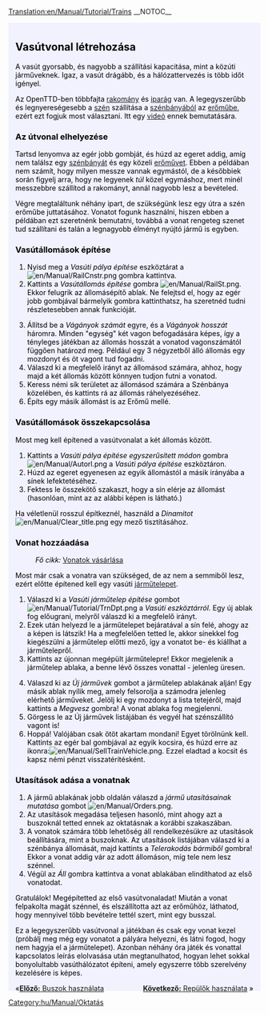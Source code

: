 [[Translation:en/Manual/Tutorial/Trains]]
__NOTOC__
{{en/Tabs|5|3
|hu/Manual/Tutorial/Main Page|1. Játék kezdete<!--
-->|hu/Manual/Tutorial/Buszok|2. Buszok<!--
-->|hu/Manual/Tutorial/Vonatok|3. Vonatok<!--
-->|hu/Manual/Tutorial/Repülők|4. Repülők<!--
-->|hu/Manual/Tutorial/Következtetések|5. Következtetések}}
<div style="padding:.5em 1em 1em 1em; border-top:none; background-color:#f1f2fe; color:#000;">
{{hu/Manual/Tutorial/Oktatás}}
==Vasútvonal létrehozása==
A vasút gyorsabb, és nagyobb a szállítási kapacitása, mint a közúti járműveknek. Igaz, a vasút drágább, és a hálózattervezés is több időt igényel.

Az OpenTTD-ben többfajta [[hu/Manual/Rakomány|rakomány]] és [[hu/Iparok|iparág]] van. A legegyszerűbb és legnyereségesebb a [[hu/Manual/Base Set/Cargos/Szén|szén]] szállítása a [[hu/Manual/Base Set/Industries/Szénbánya|szénbányából]] az [[hu/Manual/Base Set/Industries/Erőmű|erőműbe]], ezért ezt fogjuk most választani. Itt egy [http://www.cs.helsinki.fi/u/ihonkone/ottd_tut.ogg videó] ennek bemutatására.

===Az útvonal elhelyezése===
Tartsd lenyomva az egér jobb gombját, és húzd az egeret addig, amíg nem találsz egy [[hu/Manual/Base Set/Industries/Szénbánya|szénbányát]] és egy közeli [[hu/Manual/Base Set/Industries/Erőmű|erőművet]]. Ebben a példában nem számít, hogy milyen messze vannak egymástól, de a későbbiek során figyelj arra, hogy ne legyenek ''túl'' közel egymáshoz, mert minél messzebbre szállítod a rakományt, annál nagyobb lesz a bevételed.
{{en/Phototable|[[File:en/Manual/Tutorial/Tutorial1.png|400px]]|Erőmű egy közeli szénbányával.|none}}

Végre megtaláltunk néhány ipart, de szükségünk lesz egy útra a szén erőműbe juttatásához. Vonatot fogunk használni, hiszen ebben a példában ezt szeretnénk bemutatni, továbbá a vonat rengeteg szenet tud szállítani és talán a legnagyobb élményt nyújtó jármű is egyben.

===Vasútállomások építése===
{{en/Phototable|[[File:hu/Manual/Railroad Construction.png]]|Normál vasút építése eszköztár.|none|6=:}}
#Nyisd meg a ''Vasúti pálya építése'' eszköztárat a [[File:en/Manual/RailCnstr.png]] gombra kattintva.
#Kattints a ''Vasútállomás építése'' gombra [[File:en/Manual/RailSt.png]]. Ekkor felugrik az állomásépítő ablak. Ne felejtsd el, hogy az egér jobb gombjával bármelyik gombra kattinthatsz, ha szeretnéd tudni részletesebben annak funkcióját.
{{en/Phototable|[[File:hu/Manual/Stationgui.png]]|Vasútállomás kiválasztása ablak.|none|6=:}}
<ol start="3">
<li>Állítsd be a ''Vágányok számát'' egyre, és a ''Vágányok hosszát'' háromra. Minden "egység" két vagon befogadására képes, így a tényleges játékban az állomás hosszát a vonatod vagonszámától függően határozd meg. Például egy 3 négyzetből álló állomás egy mozdonyt és öt vagont tud fogadni.
<li>Válaszd ki a megfelelő irányt az állomásod számára, ahhoz, hogy majd a két állomás között könnyen tudjon futni a vonatod.
<li>Keress némi sík területet az állomásod számára a Szénbánya közelében, és kattints rá az állomás ráhelyezéséhez.
<li>Építs egy másik állomást is az Erőmű mellé.
</ol>
{{en/Phototable|[[File:en/Manual/Tutorial/Tutorial2.png|400px]]|Az állomásaid az ipari létesítmények mellet.|none|6=:}}

===Vasútállomások összekapcsolása===
Most meg kell építened a vasútvonalat a két állomás között.

#Kattints a ''Vasúti pálya építése egyszerűsített módon'' gombra [[File:en/Manual/Autorl.png]] a ''Vasúti pálya építése'' eszköztáron.
#Húzd az egeret egyenesen az egyik állomástól a másik irányába a sínek lefektetéséhez.
#Fektess le összekötő szakaszt, hogy a sín elérje az állomást (hasonlóan, mint az az alábbi képen is látható.) 
{{en/Phototable|[[File:en/Manual/Tutorial/Tutorial3.png|400px]]|Összekapcsolt állomások.|none|6=:}}

Ha véletlenül rosszul építkeznél, használd a ''Dinamitot'' [[File:en/Manual/Clear title.png]] egy mező tisztításához.

===Vonat hozzáadása===
:''Fő cikk:'' [[hu/Vonatok vásárlása|Vonatok vásárlása]]
Most már csak a vonatra van szükséged, de az nem a semmiből lesz, ezért előtte építened kell egy vasúti [[hu/Manual/Járműtelepek|járműtelepet]].

#Válaszd ki a ''Vasúti járműtelep építése'' gombot [[File:en/Manual/Tutorial/TrnDpt.png]] a ''Vasúti eszköztárról''. Egy új ablak fog előugrani, melyről válaszd ki a megfelelő irányt.
#Ezek után helyezd le a járműtelepet bejáratával a sín felé, ahogy az a képen is látszik! Ha a megfelelően tetted le, akkor sínekkel fog kiegészülni a járműtelep előtti mező, így a vonatot be- és kiállhat a járműtelepről.
#Kattints az újonnan megépült járműtelepre! Ekkor megjelenik a járműtelep ablaka, a benne lévő összes vonattal - jelenleg üresen.
{{en/Phototable|[[File:hu/Manual/Tutorial/Tutorial4.png|400px]]|A járműtelep ablaka|none|6=:}}
<ol start="4">
<li>Válaszd ki az ''Új járművek'' gombot a járműtelep ablakának alján! Egy másik ablak nyílik meg, amely felsorolja a számodra jelenleg elérhető járműveket. Jelölj ki egy mozdonyt a lista tetejéről, majd kattints a ''Megvesz'' gombra! A vonat ablaka fog megjelenni.
<li>Görgess le az Új járművek listájában és vegyél hat szénszállító vagont is!
<li>Hoppá! Valójában csak ötöt akartam mondani! Egyet törölnünk kell. Kattints az egér bal gombjával az egyik kocsira, és húzd erre az ikonra:[[File:en/Manual/SellTrainVehicle.png]]. Ezzel eladtad a kocsit és kapsz némi pénzt visszatérítésként.
</ol>

===Utasítások adása a vonatnak===
#A jármű ablakának jobb oldalán válaszd a ''jármű utasításainak mutatása'' gombot [[File:en/Manual/Orders.png]].
#Az utasítások megadása teljesen hasonló, mint ahogy azt a buszoknál tetted ennek az oktatásnak a korábbi szakaszában.
#A vonatok számára több lehetőség áll rendelkezésükre az utasítások beállítására, mint a buszoknak. Az utasítások listájában válaszd ki a szénbánya állomását, majd kattints a ''Telerakodás bármiből'' gombra! Ekkor a vonat addig vár az adott állomáson, míg tele nem lesz szénnel.
#Végül az ''Áll'' gombra kattintva a vonat ablakában elindíthatod az első vonatodat.

Gratulálok! Megépítetted az első vasútvonaladat! Miután a vonat felpakolta magát szénnel, és elszállította azt az erőműhöz, láthatod, hogy mennyivel több bevételre tettél szert, mint egy busszal.

Ez a legegyszerűbb vasútvonal a játékban és csak egy vonat kezel (próbálj meg még egy vonatot a pályára helyezni, és látni fogod, hogy nem hagyja el a járműtelepet). Azonban néhány óra játék és vonattal kapcsolatos leírás elolvasása után megtanulhatod, hogyan lehet sokkal bonyolultabb vasúthálózatot építeni, amely egyszerre több szerelvény kezelésére is képes. 

<span style="float: left">&laquo;[[hu/Manual/Tutorial/Buszok|'''Előző:''' Buszok használata]]</span>
<span style="float: right">[[hu/Manual/Tutorial/Repülők|'''Következő:''' Repülők használata]] &raquo;</span>
</div>
[[Category:hu/Manual/Oktatás]]